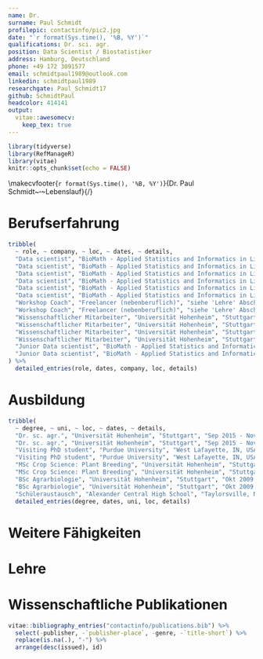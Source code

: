 ```yaml
---
name: Dr.
surname: Paul Schmidt
profilepic: contactinfo/pic2.jpg
date: "`r format(Sys.time(), '%B, %Y')`"
qualifications: Dr. sci. agr.
position: Data Scientist / Biostatistiker
address: Hamburg, Deutschland
phone: +49 172 3091577
email: schmidtpaul1989@outlook.com
linkedin: schmidtpaul1989
researchgate: Paul_Schmidt17
github: SchmidtPaul
headcolor: 414141
output: 
  vitae::awesomecv:
    keep_tex: true
---
```

  
```r
library(tidyverse)
library(RefManageR)
library(vitae)
knitr::opts_chunk$set(echo = FALSE)
```

<!-- Overwrite the default footer to have 1/n page numbering: -->
\makecvfooter{`r format(Sys.time(), '%B, %Y')`}{Dr. Paul Schmidt~~~·~~~Lebenslauf}{\thepage/\pageref{LastPage}}

# Berufserfahrung

```r
tribble(
  ~ role, ~ company, ~ loc, ~ dates, ~ details,
  "Data scientist", "BioMath - Applied Statistics and Informatics in Life Sciences", "Rostock & Hamburg", "Seit Jan 2019", "Verschiedene statistische Analysen von Rohdaten bis zum Schlussbericht für z.B. jährliches post-market Monitoring (Umfrage; Landwirtschaft), Risikobewertung (Metaanalyse; Epidemiologie), mehrjähriger Feldversuche (Experiment; Umwelt), Geografische Verteilung (GIS; Landesamt)",
  "Data scientist", "BioMath - Applied Statistics and Informatics in Life Sciences", "Rostock & Hamburg", "Seit Jan 2019", "Implementierung neuer / Optimierung vorhandener SOPs (z.B. für systematic literature reviews und Metaanalysen), indem beispielsweise die Funktionalität vorhandener Software besser genutzt wird und zusätzlich ergänzende Software/Tools eingesetzt werden",
  "Data scientist", "BioMath - Applied Statistics and Informatics in Life Sciences", "Rostock & Hamburg", "Seit Jan 2019", "Koordination der Kommunikation und des Zeitmanagements von Projekten",
  "Data scientist", "BioMath - Applied Statistics and Informatics in Life Sciences", "Rostock & Hamburg", "Seit Jan 2019", "Durchführung von detaillierten Recherchen und Verfassen von wissenschaftlichen Texten",
  "Data scientist", "BioMath - Applied Statistics and Informatics in Life Sciences", "Rostock & Hamburg", "Seit Jan 2019", "Entwicklung und Durchführung von statistischen Workshops",
  "Data scientist", "BioMath - Applied Statistics and Informatics in Life Sciences", "Rostock & Hamburg", "Seit Jan 2019", "Zuarbeit für / Korrekturlesen von speziell englischen Entwürfen von Anträgen, Berichten und wissenschaftlichen Publikationen",
  "Workshop Coach", "Freelancer (nebenberuflich)", "siehe 'Lehre' Abschnitt unten", "Seit Nov 2018", "Entwicklung und Durchführung von Workshops zu Statistik mit R; der genaue Inhalt und die Kurssprache in Absprache mit dem Auftraggeber",
  "Workshop Coach", "Freelancer (nebenberuflich)", "siehe 'Lehre' Abschnitt unten", "Seit Nov 2018", "Bereitstellung des Kursmaterials auf eigener Webseite (siehe 'Weitere Fähigkeiten' Abschnitt unten)",
  "Wissenschaftlicher Mitarbeiter", "Universität Hohenheim", "Stuttgart", "Sep 2015 - Dez 2018", "Persönliche Beratung (von Einzeltermin bis projektbegleitend) für Studenten und wissenschaftliche Mitarbeiter hinsichtlich Versuchsdesign, Datenverarbeitung, statistischer Analysen und/oder Ergebnisdarstellung",
  "Wissenschaftlicher Mitarbeiter", "Universität Hohenheim", "Stuttgart", "Sep 2015 - Dez 2018", "Entwicklung, Organisation und Durchführung jährlicher statistischer Auswertungen von Versuchen zur Ertragsstabilität für eine externe Firma",
  "Wissenschaftlicher Mitarbeiter", "Universität Hohenheim", "Stuttgart", "Sep 2015 - Dez 2018", "Entwicklung, Organisation und Durchführung von Workshops zu Statistik mit R und SAS",
  "Wissenschaftlicher Mitarbeiter", "Universität Hohenheim", "Stuttgart", "Sep 2015 - Dez 2018", "Betreuung einer MSc Thesis",
  "Junior Data scientist", "BioMath - Applied Statistics and Informatics in Life Sciences", "Rostock, Germany", "Jan 2015 - Aug 2015", "Optimierung statistischer Analysen von monitoring-Daten",
  "Junior Data scientist", "BioMath - Applied Statistics and Informatics in Life Sciences", "Rostock, Germany", "Jan 2015 - Aug 2015", "Implementierung von SOPs zu systematic literature reviews",
) %>% 
  detailed_entries(role, dates, company, loc, details)
```

# Ausbildung

```r
tribble(
  ~ degree, ~ uni, ~ loc, ~ dates, ~ details,
  "Dr. sc. agr.", "Universität Hohenheim", "Stuttgart", "Sep 2015 - Nov 2019", "DFG-geförderter Doktorand im Fachgebiet Biostatistik unter Prof. Dr. Hans-Peter Piepho",
  "Dr. sc. agr.", "Universität Hohenheim", "Stuttgart", "Sep 2015 - Nov 2019", "Kumulative Doktorarbeit: 'Estimating heritability in plant breeding programs' benotet mit 'magna cum laude'",
  "Visiting PhD student", "Purdue University", "West Lafayette, IN, USA", "Sep 2015 - Dez 2015", "Gastdoktorand im Fachgebiet statistical bioinformatics unter Prof. Dr. Rebecca Whitbeck Doerge",
  "Visiting PhD student", "Purdue University", "West Lafayette, IN, USA", "Sep 2015 - Dez 2015", "Durch Eigeninitiative organisiert um den wissenschaftlichen Austausch und so die Inspiration zu Beginn meiner Doktorarbeit anzuregen",
  "MSc Crop Science: Plant Breeding", "Universität Hohenheim", "Stuttgart", "Okt 2012 - Dez 2014", "Vertiefung in Biostatistik und Pflanzenzüchtung (Gesamtnote 1,4)",
  "MSc Crop Science: Plant Breeding", "Universität Hohenheim", "Stuttgart", "Okt 2012 - Dez 2014", "MSc Thesis: 'Statistical Evaluation and Analysis of PACTS trials as a series of on-farm strip trials without replicates' benotet mit 1,0",
  "BSc Agrarbiologie", "Universität Hohenheim", "Stuttgart", "Okt 2009 - Sep 2012", "Vertiefung in Genetik und Pflanzenwissenschaften  (Gesamtnote 1,9)",
  "BSc Agrarbiologie", "Universität Hohenheim", "Stuttgart", "Okt 2009 - Sep 2012", "BSc Thesis: 'Cumulative effects of glyphosate trace concentrations during root exposition of winter wheat' benotet mit 1,0",
  "Schüleraustausch", "Alexander Central High School", "Taylorsville, NC, USA", "Aug 2006 - Jul 2007", "Vollendung des Abschlussjahres samt Erhalt eines High School Diploms") %>% 
  detailed_entries(degree, dates, uni, loc, details)
```

# Weitere Fähigkeiten

\begin{cvskills}

  \cvskill  {Generell}
  {Teamfähigkeit, Kommunikation, strukturiertes Arbeiten, Zeitmanagement, Problemlösung, zielorientiert} 
  
  \cvskill  {Sprachen}
  {Deutsch (Muttersprache), Englisch (kompetente, professionelle Sprachverwendung)}
  
  \cvskill  {Software}
  {R, SAS, SPSS, ASReml, Excel, Word, PowerPoint, Citavi, Adobe Acrobat Pro, Latex, C\#, SQL} 
  
  \cvskill  {Statistik}
  {(generalisierte) lineare (gemischte) Modelle, explorative \& deskriptive Datenauswertung, Versuchsdesign} 
  
  \cvskill  {Präsentation}
  {Datenvisualisierung, Datenanalysebericht, wissenschaftliche Publikationen, Präsentationen} 
  
  \cvskill{Webseiten}{https://schmidtpaul.github.io/}

\end{cvskills}

# Lehre

\begin{cvhonors}

  \cvhonor
    {Workshopleiter  }
    {Data science for experimental life sciences with R (part 2)}
    {Thünen Inst. Braunschweig (via zoom), 3d}
    {Mär 2022  } 
    
  \cvhonor
    {Workshopleiter  }
    {Data Science in den exp. Naturwiss. mit R (Teil 2)}
    {Thünen Inst. Braunschweig (via zoom), 3d}
    {Mär 2022  } 
    
  \cvhonor
    {Workshopleiter  }
    {Data science for experimental life sciences with R (part 1)}
    {Thünen Inst. Braunschweig (via zoom), 3d}
    {Mär 2022  } 

  \cvhonor
    {Workshopleiter  }
    {Data Science in den exp. Naturwiss. mit R (Teil 1)}
    {Thünen Inst. Braunschweig (via zoom), 3d}
    {Mär 2022  } 

  \cvhonor
    {Workshopleiter  }
    {Statistics with R (Beginner)}
    {Uni Kassel, 4d}
    {Dez 2021  }  

  \cvhonor
    {Workshopleiter  }
    {Data Science in den Naturwiss. mit R (Teil 2)}
    {Thünen Inst. Braunschweig (via zoom), 3d}
    {Jul 2021  }  
    
  \cvhonor
    {Workshopleiter  }
    {Data Science in den Naturwiss. mit R (Teil 1)}
    {Thünen Inst. Braunschweig (via zoom), 3d}
    {Mai 2021  }  

  \cvhonor
    {Workshopleiter  }
    {Data Science in den Naturwiss. mit R (Teil 2)}
    {Thünen Inst. Braunschweig (via zoom), 3d}
    {Mär 2021  }  

  \cvhonor
    {Workshopleiter  }
    {Planning exp. designs, rep. measures, and their analyses in R}
    {Uni Kassel (via zoom), 2d}
    {Nov 2020  }
    
  \cvhonor
    {Workshopleiter  }
    {Data Science in den Naturwiss. mit R (Teil 1)}
    {Thünen Inst. Braunschweig (via zoom), 3d}
    {Nov 2020  } 
    
  \cvhonor
    {Workshopleiter  }
    {Experimental Design - Practicals in R}
    {CIHEAM Saragossa (via zoom), 2d}
    {Okt 2020  }

  \cvhonor
    {Workshopleiter  }
    {Real-time consultation on statistics and mixed models in R}
    {Uni Kassel, 2d}
    {Mär 2020  }
    
  \cvhonor
    {Workshopleiter  }
    {Basics of applied statistics}
    {Uni Rostock, 2d}
    {Dez 2019  }
  
  \cvhonor
    {Workshopleiter  }
    {Data Science in den Naturwiss. mit R (Teil 2)}
    {Thünen Inst. Braunschweig, 3d}
    {Nov 2019  }    

  \cvhonor
    {Workshopleiter  }
    {Data Science in den Naturwiss. mit R (Teil 1)}
    {Thünen Inst. Braunschweig, 3d}
    {Okt 2019  }      

  \cvhonor
    {Workshopleiter  }
    {Essential basics of statistics}
    {Uni Rostock, 2d}
    {Sep 2019  }  

  \cvhonor
    {Workshopleiter  }
    {Gemischte Modelle in R}
    {Thünen Inst. Braunschweig, 3d}
    {Nov 2018  }  
    
  \cvhonor
    {Workshopleiter  }
    {Implementation of yield stability assessment with ASReml-R}
    {Bangladesh Rice Research Inst., Gazipur, 3h}
    {Mai 2018  }
    
  \cvhonor
    {Workshopleiter  }
    {Statistical analysis with SAS (monatlich)}
    {Uni Hohenheim, Stuttgart, 3d}
    {2016-2018  }
    
  \cvhonor
    {Workshopleiter  }
    {Statistical analysis with R (monatlich)}
    {Uni Hohenheim, Stuttgart, 3d}
    {2016-2018  }
    
  \cvhonor
    {Lehrassistent  }
    {Biometrie / Statistik (wöchentlich)}
    {Uni Hohenheim, Stuttgart, 4h}
    {2016-2018  }
        
\end{cvhonors}

# Wissenschaftliche Publikationen

\footnotesize

```r
vitae::bibliography_entries("contactinfo/publications.bib") %>%
  select(-publisher, -`publisher-place`, -genre, -`title-short`) %>% 
  replace(is.na(.), "-") %>% 
  arrange(desc(issued), id)
```

